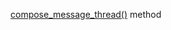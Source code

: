 [compose_message_thread()](/docs/toloka-kit/reference/toloka.client.TolokaClient.compose_message_thread) method
